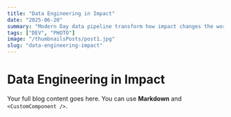 ```yaml
---
title: "Data Engineering in Impact"
date: "2025-06-20"
summary: "Modern Day data pipeline transform how impact changes the world..."
tags: ["DEV", "PHOTO"]
image: "/thumbnailsPosts/post1.jpg"
slug: "data-engineering-impact"
---
```


# Data Engineering in Impact

Your full blog content goes here. You can use **Markdown** and `<CustomComponent />`.
